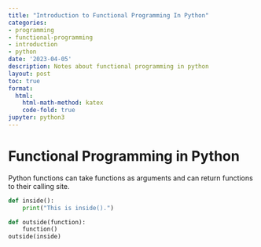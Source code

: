 ```yaml
---
title: "Introduction to Functional Programming In Python"
categories:
- programming
- functional-programming
- introduction
- python
date: '2023-04-05'
description: Notes about functional programming in python
layout: post
toc: true
format:
  html:
    html-math-method: katex
    code-fold: true
jupyter: python3
---
```


# Functional Programming in Python

Python functions can take functions as arguments and can return functions to their calling site.

```python
def inside():
    print("This is inside().")

def outside(function):
    function()
outside(inside)
```

